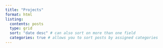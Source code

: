 ```yaml
---
title: "Projects"
format: html
listing:
  contents: posts
  type: grid
  sort: "date desc" # can also sort on more than one field
  categories: true # allows you to sort posts by assigned categories 
---
```


